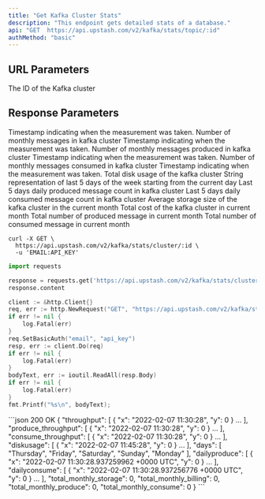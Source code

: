 ```yaml
---
title: "Get Kafka Cluster Stats"
description: "This endpoint gets detailed stats of a database."
api: "GET  https://api.upstash.com/v2/kafka/stats/topic/:id"
authMethod: "basic"
---
```


## URL Parameters

<ParamField path="id" required>
  The ID of the Kafka cluster
</ParamField>

## Response Parameters

<ResponseField name="throughput" type="Object">
  <Expandable title="Properties">
    <ResponseField name="x" type="string">
      Timestamp indicating when the measurement was taken.
    </ResponseField>
    <ResponseField name="y" type="int">
      Number of monthly messages in kafka cluster
    </ResponseField>
  </Expandable>
</ResponseField>

<ResponseField name="produce_throughput" type="Object">
  <Expandable title="Properties">
    <ResponseField name="x" type="string">
      Timestamp indicating when the measurement was taken.
    </ResponseField>
    <ResponseField name="y" type="int">
      Number of monthly messages produced in kafka cluster
    </ResponseField>
  </Expandable>
</ResponseField>

<ResponseField name="consume_throughput" type="Object">
  <Expandable title="Properties">
    <ResponseField name="x" type="string">
      Timestamp indicating when the measurement was taken.
    </ResponseField>
    <ResponseField name="y" type="int">
      Number of monthly messages consumed in kafka cluster
    </ResponseField>
  </Expandable>
</ResponseField>

<ResponseField name="diskusage" type="Object">
  <Expandable title="Properties">
    <ResponseField name="x" type="string">
      Timestamp indicating when the measurement was taken.
    </ResponseField>
    <ResponseField name="y" type="int">
      Total disk usage of the kafka cluster
    </ResponseField>
  </Expandable>
</ResponseField>

<ResponseField name="days" type="Array<string>">
  String representation of last 5 days of the week starting from the current day
</ResponseField>

<ResponseField name="dailyproduce" type="int">
  Last 5 days daily produced message count in kafka cluster
</ResponseField>

<ResponseField name="dailyconsume" type="int">
  Last 5 days daily consumed message count in kafka cluster
</ResponseField>

<ResponseField name="total_monthly_storage" type="int">
  Average storage size of the kafka cluster in the current month
</ResponseField>

<ResponseField name="total_monthly_billing" type="int">
  Total cost of the kafka cluster in current month
</ResponseField>

<ResponseField name="total_monthly_produce" type="int">
  Total number of produced message in current month
</ResponseField>

<ResponseField name="total_monthly_consume" type="int">
  Total number of consumed message in current month
</ResponseField>

<RequestExample>

```shell curl
curl -X GET \
  https://api.upstash.com/v2/kafka/stats/cluster/:id \
  -u 'EMAIL:API_KEY'
```

```python Python
import requests

response = requests.get('https://api.upstash.com/v2/kafka/stats/cluster/:id', auth=('EMAIL', 'API_KEY'))
response.content
```

```go Go
client := &http.Client{}
req, err := http.NewRequest("GET", "https://api.upstash.com/v2/kafka/stats/cluster/:id", nil)
if err != nil {
    log.Fatal(err)
}
req.SetBasicAuth("email", "api_key")
resp, err := client.Do(req)
if err != nil {
    log.Fatal(err)
}
bodyText, err := ioutil.ReadAll(resp.Body)
if err != nil {
    log.Fatal(err)
}
fmt.Printf("%s\n", bodyText);
```

</RequestExample>

<ResponseExample>
```json 200 OK
{
  "throughput": [
    {
      "x": "2022-02-07 11:30:28",
      "y": 0
    }
    ...
  ],
  "produce_throughput": [
    {
      "x": "2022-02-07 11:30:28",
      "y": 0
    }
    ...
  ],
  "consume_throughput": [
    {
      "x": "2022-02-07 11:30:28",
      "y": 0
    }
    ...
  ],
  "diskusage": [
    {
      "x": "2022-02-07 11:45:28",
      "y": 0
    }
    ...
  ],
  "days": [
    "Thursday",
    "Friday",
    "Saturday",
    "Sunday",
    "Monday"
  ],
  "dailyproduce": [
    {
      "x": "2022-02-07 11:30:28.937259962 +0000 UTC",
      "y": 0
    }
    ...
  ],
  "dailyconsume": [
    {
      "x": "2022-02-07 11:30:28.937256776 +0000 UTC",
      "y": 0
    }
    ...
  ],
  "total_monthly_storage": 0,
  "total_monthly_billing": 0,
  "total_monthly_produce": 0,
  "total_monthly_consume": 0
}
```
</ResponseExample>
